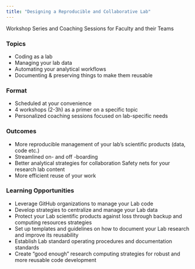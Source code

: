 ```yaml
---
title: "Designing a Reproducible and Collaborative Lab"
---
```


Workshop Series and Coaching Sessions for Faculty and their Teams


### Topics

- Coding as a lab
- Managing your lab data
- Automating your analytical workflows
- Documenting & preserving things to make them reusable


### Format

- Scheduled at your convenience
- 4 workshops (2-3h) as a primer on a specific topic
- Personalized coaching sessions focused on lab-specific needs


### Outcomes

- More reproducible management of your lab's scientific products (data, code etc.) 
- Streamlined on- and off -boarding
- Better analytical strategies for collaboration Safety nets for your research lab content 
- More efficient reuse of your work


### Learning Opportunities

- Leverage GitHub organizations to manage your Lab code 
- Develop strategies to centralize and manage your Lab data 
- Protect your Lab scientific products against loss through backup and computing resources strategies
- Set up templates and guidelines on how to document your Lab research and improve its reusability
- Establish Lab standard operating procedures and documentation standards
- Create "good enough" research computing strategies for robust and more reusable code development
